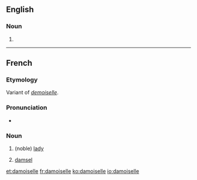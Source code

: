 ==English==

===Noun===
{{en-noun}}

# {{obsolete spelling of|damsel}}

----

==French==

===Etymology===
Variant of ''[[demoiselle]]''.

===Pronunciation===
* {{IPA|/damwazɛl/|lang=fr}}

===Noun===
{{fr-noun|f}}

# {{archaic|lang=fr}} (noble) [[lady]]
# {{historical|lang=fr}} [[damsel]]

[[et:damoiselle]]
[[fr:damoiselle]]
[[ko:damoiselle]]
[[io:damoiselle]]